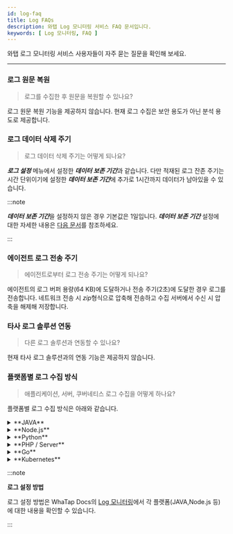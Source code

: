 ```yaml
---
id: log-faq
title: Log FAQs
description: 와탭 Log 모니터링 서비스 FAQ 문서입니다.
keywords: [ Log 모니터링, FAQ ]
---
```


와탭 로그 모니터링 서비스 사용자들이 자주 묻는 질문을 확인해 보세요. 

---

<div className='faqs'>

### 로그 원문 복원

> 로그를 수집한 후 원문을 복원할 수 있나요?

로그 원문 복원 기능을 제공하지 않습니다. 현재 로그 수집은 보안 용도가 아닌 분석 용도로 제공합니다.

### 로그 데이터 삭제 주기

> 로그 데이터 삭제 주기는 어떻게 되나요?

***로그 설정*** 메뉴에서 설정한 ***데이터 보존 기간***과 같습니다. 다만 적재된 로그 잔존 주기는 시간 단위이기에 설정한 ***데이터 보존 기간***에 추가로 1시간까지 데이터가 남아있을 수 있습니다.

:::note

***데이터 보존 기간***을 설정하지 않은 경우 기본값은 1일입니다. ***데이터 보존 기간*** 설정에 대한 자세한 내용은 [다음 문서](../log/log-setting#log-data-setting)를 참조하세요.

:::

### 에이전트 로그 전송 주기

> 에이전트로부터 로그 전송 주기는 어떻게 되나요?

에이전트의 로그 버퍼 용량(64 KB)에 도달하거나 전송 주기(2초)에 도달한 경우 로그를 전송합니다. 네트워크 전송 시 *zip*형식으로 압축해 전송하고 수집 서버에서 수신 시 압축을 해제해 저장합니다.

### 타사 로그 솔루션 연동

> 다른 로그 솔루션과 연동할 수 있나요?

현재 타사 로그 솔루션과의 연동 기능은 제공하지 않습니다.

### 플랫폼별 로그 수집 방식

> 애플리케이션, 서버, 쿠버네티스 로그 수집을 어떻게 하나요?

플랫폼별 로그 수집 방식은 아래와 같습니다.

<details>
<summary>**JAVA**</summary>

`log4j`, `logback` 로그 라이브러리에서 로깅되는 로그를 후킹하여 수집합니다.

:::note

`logback` 또는 `log4j` 사용 시, Appender 기반 로그 수집을 위한 옵션 설정이 필요할 수 있습니다. 자세한 내용은 WhaTap Docs의 [오픈소스 추적](../java/agent-weaving#지원-오픈소스-목록) 문서를 참고하세요.

:::

</details>

<details>
<summary>**Node.js**</summary>

Node.js의 내장 패키지 process를 후킹하여 `process.stdout`, `process.stderr` 로그를 수집합니다.

</details>

<details>
<summary>**Python**</summary>

`logging`, `loguru` 로그 라이브러리에서 로깅되는 로그를 후킹하여 수집합니다.

</details>

<details>
<summary>**PHP / Server**</summary>

모니터링할 로그 파일을 지정하여 수집합니다.

</details>

<details>
<summary>**Go**</summary>

* 모니터링할 로그 파일을 지정하여 수집합니다.

* 애플리케이션의 `Standard out`, `Standard error` 로그를 수집합니다.

:::note

Standard out 및 error 로그 수집을 위해 별도 설정이 필요합니다.  
자세한 내용은 WhaTap Docs의 [Go 모니터링 > API 가이드](../golang/api-guide) 문서를 참고하세요.

:::

</details>

<details>
<summary>**Kubernetes**</summary>

1. **Container StdOut**

    WhaTap Kubernetes 에이전트는 <strong>Container의 표준 출력 로그(Container stdout/stderr)</strong>를 수집합니다.
    해당 로그는 활용 목적에 따라 두 가지 방식으로 수집됩니다.

    * **로그 파일 기반 수집**

        쿠버네티스 노드의 파일 시스템에 저장된 로그 파일을 직접 읽어오는 방식입니다.  
        수집된 로그는 <Cmdname sid="side_log" className="uitext" /> &gt; <Cmdname sid="side_logExplorer" className="uitext" />, <Cmdname sid="side_logSearch" className="uitext" />, <Cmdname sid="side_logTail" className="uitext" /> 기능을 통해 확인할 수 있습니다.
    

        ```ini title="와탭 에이전트 로그 파일 수집 경로"
        /var/log/pods/<namespace>_<pod-name>_<uid>/<container-name>/*.log
        ```

        ```ini title="예시"
        /var/log/pods/whatap_agent_7ddf2a4c-0877-4602-a38c-df07c4501ede/agent/0.log
        ```

        :::caution

        로그가 수집되지 않을 경우, 노드에 접속해서 위 경로에 로그 파일이 존재하는지 확인합니다. 로그 수집 필터에 대한 자세한 내용은 WhaTap Docs의 [Kubernetes 모니터링 > 로그](../kubernetes/log#containerStdOut-로그-필터-설정) 문서를 참고하세요.

        :::

    * **kube-apiserver 기반 실시간 조회**

        컨테이너 맵에서 특정 컨테이너를 클릭하면, kubectl logs 명령과 유사한 방식으로 Kubernetes API(kube-apiserver)를 호출해 해당 컨테이너 로그를 실시간으로 가져옵니다.

        이 방식은 빠르게 컨테이너의 상태를 확인할 때 유용하지만, 검색 기능이나 장기 보존은 제공하지 않습니다.

        | 구분     | 로그 탭                                                           | 컨테이너 맵 > 컨테이너 클릭 |
        | ------- | ---------------------------------------------------------------- | ----------------------- |
        | 수집 방식 | 노드의 파일 시스템 직접 접근                                            | kube-apiserver API 호출 |
        | 로그 위치 | `/var/log/pods/<namespace><pod-name><uid>/<container-name>/*.log` | kube-apiserver API 호출 |
        | 활용     | 검색, 필터링, 라이브 테일                                              | 실시간 상태 확인  |
        | 보존 여부 | O                                                                 | X (실시간 조회만 가능) |

2. **K8s Event**

    쿠버네티스 이벤트를 수집한 로그이며 kubectl get events를 통해 확인되는 로그를 수집합니다.

</details>

</div>

:::note

**로그 설정 방법** 

로그 설정 방법은 WhaTap Docs의 [Log 모니터링](../log/introduction)에서 각 플랫폼(JAVA,Node.js 등)에 대한 내용을 확인할 수 있습니다.

:::